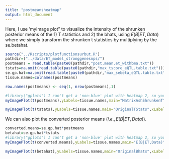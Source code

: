 ```yaml
---
title: "postmeansheatmap"
output: html_document
---
```


Here, I use 'myImage plot" to visualize the intensity of the shrunken posterior means of the 1) T statistics and 2) the bhats, using $E(B|ET,Data)$ where we simply transform the shrunken t statistics by multiplying by the se.betahat.

```r
source("../Rscripts/plotfunctionsurbut.R")
pathdir=("../data/ET_model_stronggenesnps/")
postmeans = read.table(paste0(pathdir,"post.mean.et_withbma.txt"))
tstats=na.omit(read.table(paste0(pathdir,"max_tscore_eQTL.table.txt")))[,-c(1,2,47)]
se.gp.hat=na.omit(read.table(paste0(pathdir,"max_sebeta_eQTL.table.txt")))[,-c(1,2)]
tissue.names=colnames(postmeans)

row.names(postmeans) <- seq(1, nrow(postmeans),1)

#library("gplots") I can't get a 'non-blue' plot with heatmap 2, so you can use heatmap2 to get the scale and make the qualitative plots with heatmap
myImagePlot(t(postmeans),yLabels=tissue.names,main="MatrixAshShrunkenT",xLabels=rep(1,nrow(postmeans)),las=2)

myImagePlot(t(tstats),yLabels=tissue.names,main="OriginalTStats",xLabels=rep(1,nrow(postmeans)),las=2)


```


We can also plot the converted posterior means $(i.e., E(B|ET,Data))$.

```r
converted.means=se.gp.hat*postmeans
betahat=se.gp.hat*tstats
#library("gplots") I can't get a 'non-blue' plot with heatmap 2, so you can use heatmap2 to get the scale and make the qualitative plots with heatmap
myImagePlot(t(converted.means),yLabels=tissue.names,main="E(B|ET,Data)",xLabels=rep(1,nrow(postmeans)),las=2)

myImagePlot(t(betahat),yLabels=tissue.names,main="OriginalBhats",xLabels=rep(1,nrow(postmeans)),las=2)

```
